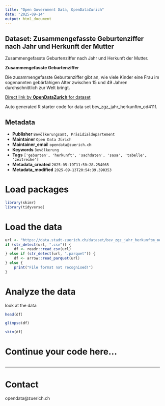 ```yaml
---
title: "Open Government Data, OpenDataZurich"
date: "2025-09-14"
output: html_document
---
```


## Dataset: Zusammengefasste Geburtenziffer nach Jahr und Herkunft der Mutter


Zusammengefasste Geburtenziffer nach Jahr und Herkunft der Mutter.


**Zusammengefasste Geburtenziffer**

Die zusammengefasste Geburtenziffer gibt an, wie viele Kinder eine Frau im sogenannten gebärfähigen Alter zwischen 15 und 49 Jahren durchschnittlich zur Welt bringt.
 

[]()



[Direct link by **OpenDataZurich** for dataset](https://data.stadt-zuerich.ch/dataset/bev_zgz_jahr_herkunftm_od411f)

Auto generated R starter code for data set bev_zgz_jahr_herkunftm_od411f.

## Metadata

- **Publisher** `Bevölkerungsamt, Präsidialdepartement`
- **Maintainer** `Open Data Zürich`
- **Maintainer_email** `opendata@zuerich.ch`
- **Keywords** `Bevölk­erung`
- **Tags** `['geburten', 'herkunft', 'sachdaten', 'sasa', 'tabelle', 'zeitreihe']`
- **Metadata_created** `2025-05-19T11:50:28.254065`
- **Metadata_modified** `2025-09-13T20:54:39.390353`


# Load packages

```r
library(skimr)
library(tidyverse)
```

# Load the data

```r
url <- "https://data.stadt-zuerich.ch/dataset/bev_zgz_jahr_herkunftm_od411f/download/BEV411OD411F.csv"
if (str_detect(url, ".csv")) {
    df <- readr::read_csv(url)
} else if (str_detect(url, ".parquet")) {
    df <- arrow::read_parquet(url)
} else {
    print("File format not recognised!")
}
```

# Analyze the data

look at the data
```r
head(df)
```

```r
glimpse(df)
```

```r
skim(df)
```

# Continue your code here...

```r

```

------------------------------------------------------------------------

# Contact

opendata@zuerich.ch
